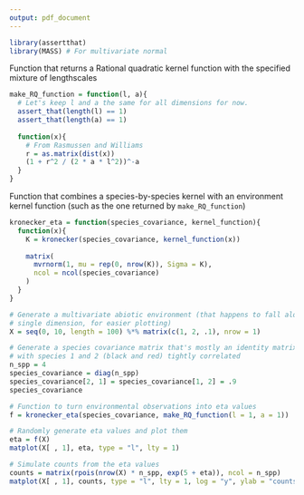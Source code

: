 ```yaml
---
output: pdf_document
---
```

```r
library(assertthat)
library(MASS) # For multivariate normal
```

Function that returns a Rational quadratic kernel function with the specified mixture of lengthscales

```r
make_RQ_function = function(l, a){
  # Let's keep l and a the same for all dimensions for now.
  assert_that(length(l) == 1)
  assert_that(length(a) == 1)
  
  function(x){
    # From Rasmussen and Williams
    r = as.matrix(dist(x))
    (1 + r^2 / (2 * a * l^2))^-a
  }
}
```

Function that combines a species-by-species kernel with an environment kernel function (such as the one returned by `make_RQ_function`)

```r
kronecker_eta = function(species_covariance, kernel_function){
  function(x){
    K = kronecker(species_covariance, kernel_function(x))
    
    matrix(
      mvrnorm(1, mu = rep(0, nrow(K)), Sigma = K),
      ncol = ncol(species_covariance)
    )
  }
}
```

```r
# Generate a multivariate abiotic environment (that happens to fall along a
# single dimension, for easier plotting)
X = seq(0, 10, length = 100) %*% matrix(c(1, 2, .1), nrow = 1)

# Generate a species covariance matrix that's mostly an identity matrix, but
# with species 1 and 2 (black and red) tightly correlated
n_spp = 4
species_covariance = diag(n_spp)
species_covariance[2, 1] = species_covariance[1, 2] = .9
species_covariance
```

```r
# Function to turn environmental observations into eta values
f = kronecker_eta(species_covariance, make_RQ_function(l = 1, a = 1))

# Randomly generate eta values and plot them
eta = f(X)
matplot(X[ , 1], eta, type = "l", lty = 1)

# Simulate counts from the eta values
counts = matrix(rpois(nrow(X) * n_spp, exp(5 + eta)), ncol = n_spp)
matplot(X[ , 1], counts, type = "l", lty = 1, log = "y", ylab = "counts (log scale)")
```

